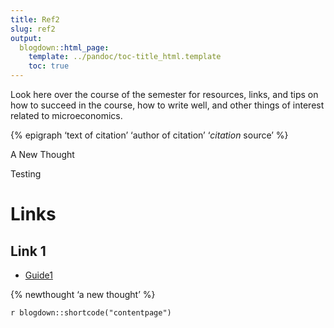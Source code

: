 ```yaml
---
title: Ref2
slug: ref2
output:
  blogdown::html_page:
    template: ../pandoc/toc-title_html.template
    toc: true
---
```


Look here over the course of the semester for resources, links, and tips on how to succeed in the course, how to write well, and other things of interest related to microeconomics.

{% epigraph 'text of citation' 'author of citation' '<em>citation</em> source' %}

<span class="newthought">A New Thought</span>

<span class="epigraph">Testing</span>

<!-- {% marginfigure 'url' 'caption' %}-->

<!-- {% fullwidth 'url' 'caption' %}-->

# Links

## Link 1

- [Guide1](/leref/guide1)

{% newthought 'a new thought' %}

`r blogdown::shortcode("contentpage")`
